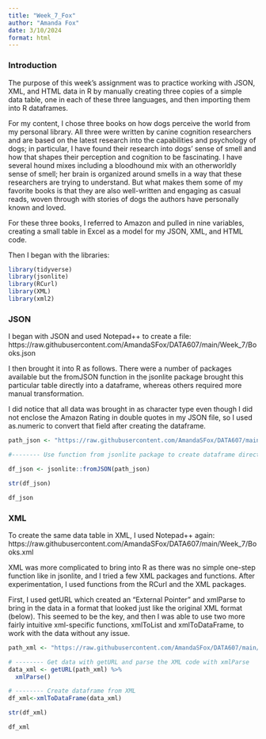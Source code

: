 ```yaml
---
title: "Week_7_Fox"
author: "Amanda Fox"
date: 3/10/2024
format: html
---
```


### Introduction
  
The purpose of this week's assignment was to practice working with JSON, XML, and HTML data in R by manually creating three copies of a simple data table, one in each of these three languages, and then importing them into R dataframes. 

For my content, I chose three books on how dogs perceive the world from my personal library. All three were written by canine cognition researchers and are based on the latest research into the capabilities and psychology of dogs; in particular, I have found their research into dogs' sense of smell and how that shapes their perception and cognition to be fascinating. I have several hound mixes including a bloodhound mix with an otherworldly sense of smell; her brain is organized around smells in a way that these researchers are trying to understand. But what makes them some of my favorite books is that they are also well-written and engaging as casual reads, woven through with stories of dogs the authors have personally known and loved.

For these three books, I referred to Amazon and pulled in nine variables, creating a small table in Excel as a model for my JSON, XML, and HTML code.

Then I began with the libraries:

```r

library(tidyverse)
library(jsonlite)
library(RCurl)
library(XML)
library(xml2)

```

### JSON

I began with JSON and used Notepad++ to create a file: https://raw.githubusercontent.com/AmandaSFox/DATA607/main/Week_7/Books.json

I then brought it into R as follows. There were a number of packages available but the fromJSON function in the jsonlite package brought this particular table directly into a dataframe, whereas others required more manual transformation.

I did notice that all data was brought in as character type even though I did not enclose the Amazon Rating in double quotes in my JSON file, so I used as.numeric to convert that field after creating the dataframe.

```r

path_json <- "https://raw.githubusercontent.com/AmandaSFox/DATA607/main/Week_7/Books.json"

#-------- Use function from jsonlite package to create dataframe directly from JSON file in one step

df_json <- jsonlite::fromJSON(path_json) 

str(df_json)

df_json

```
### XML

To create the same data table in XML, I used Notepad++ again: https://raw.githubusercontent.com/AmandaSFox/DATA607/main/Week_7/Books.xml

XML was more complicated to bring into R as there was no simple one-step function like in jsonlite, and I tried a few XML packages and functions. After experimentation, I used functions from the RCurl and the XML packages.

First, I used getURL which created an "External Pointer" and xmlParse to bring in the data in a format that looked just like the original XML format (below). This seemed to be the key, and then I was able to use two more fairly intuitive xml-specific functions, xmlToList and xmlToDataFrame, to work with the data without any issue.


```r

path_xml <- "https://raw.githubusercontent.com/AmandaSFox/DATA607/main/Week_7/Books.xml"

# -------- Get data with getURL and parse the XML code with xmlParse
data_xml <- getURL(path_xml) %>% 
  xmlParse()

# -------- Create dataframe from XML
df_xml<-xmlToDataFrame(data_xml) 

str(df_xml)

df_xml

```